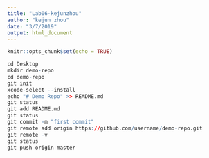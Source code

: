 ```yaml
---
title: "Lab06-kejunzhou"
author: "kejun zhou"
date: "3/7/2019"
output: html_document
---
```


```r
knitr::opts_chunk$set(echo = TRUE)
```



```r
cd Desktop
mkdir demo-repo
cd demo-repo
git init
xcode-select --install
echo "# Demo Repo" >> README.md
git status
git add README.md
git status
git commit -m "first commit"
git remote add origin https://github.com/username/demo-repo.git
git remote -v
git status
git push origin master
```

